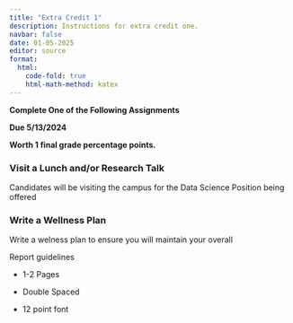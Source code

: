 ```yaml
---
title: "Extra Credit 1"
description: Instructions for extra credit one.
navbar: false
date: 01-05-2025
editor: source
format:
  html: 
    code-fold: true
    html-math-method: katex
---
```


**Complete One of the Following Assignments**

**Due 5/13/2024**

**Worth 1 final grade percentage points.**

### Visit a Lunch and/or Research Talk


Candidates will be visiting the campus for the Data Science Position being offered 


### Write a Wellness Plan

Write a welness plan to ensure you will maintain your overall 

Report guidelines

-   1-2 Pages

-   Double Spaced

-   12 point font



